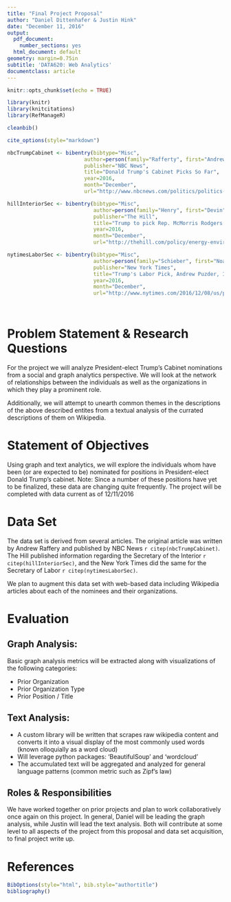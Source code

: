 ```yaml
---
title: "Final Project Proposal"
author: "Daniel Dittenhafer & Justin Hink"
date: "December 11, 2016"
output:
  pdf_document:
    number_sections: yes
  html_document: default
geometry: margin=0.75in
subtitle: 'DATA620: Web Analytics'
documentclass: article
---
```


```r
knitr::opts_chunk$set(echo = TRUE)
```

```r
library(knitr)
library(knitcitations)
library(RefManageR)

cleanbib()

cite_options(style="markdown")

nbcTrumpCabinet <- bibentry(bibtype="Misc",
                         author=person(family="Rafferty", first="Andrew"),
                         publisher="NBC News",
                         title="Donald Trump's Cabinet Picks So Far",
                         year=2016,
                         month="December",
                         url="http://www.nbcnews.com/politics/politics-news/donald-trump-s-cabinet-picks-so-far-n690296")

hillInteriorSec <- bibentry(bibtype="Misc",
                            author=person(family="Henry", first="Devin"),
                            publisher="The Hill",
                            title="Trump to pick Rep. McMorris Rodgers for Interior secretary",
                            year=2016,
                            month="December",
                            url="http://thehill.com/policy/energy-environment/309628-trump-to-pick-rep-mcmorris-rodgers-for-interior-secretary-report")

nytimesLaborSec <- bibentry(bibtype="Misc",
                            author=person(family="Schieber", first="Noam"),
                            publisher="New York Times",
                            title="Trump's Labor Pick, Andrew Puzder, Is Critic of Minimum Wage Increases",
                            year=2016,
                            month="December",
                            url="http://www.nytimes.com/2016/12/08/us/politics/andrew-puzder-labor-secretary-trump.html?_r=0")
  
  


```

# Problem Statement & Research Questions

For the project we will analyze President-elect Trump's Cabinet nominations from a social and graph analytics perspective.  We will look at the network of relationships between the individuals as well as the organizations in which they play a prominent role.  

Additionally, we will attempt to unearth common themes in the descriptions of the above described entites from a textual analysis of the currated descriptions of them on Wikipedia. 

# Statement of Objectives

Using graph and text analytics, we will explore the individuals whom have been (or are expected to be) nominated for
positions in President-elect Donald Trump's cabinet.  Note: Since a number of these positions have yet to be finalized, these data are changing quite frequently.  The project will be completed with data current as of 12/11/2016

# Data Set

The data set is derived from several articles. The original article was written by Andrew Raffery and published by NBC News `r citep(nbcTrumpCabinet)`. The Hill published information regarding the Secretary of the Interior `r citep(hillInteriorSec)`, and the New York Times did the same for the Secretary of Labor `r citep(nytimesLaborSec)`. 

We plan to augment this data set with web-based data including Wikipedia articles about each of the nominees and their organizations.


# Evaluation

## Graph Analysis:

Basic graph analysis metrics will be extracted along with visualizations of the following categories:

* Prior Organization
* Prior Organization Type
* Prior Position / Title


## Text Analysis:

- A custom library will be written that scrapes raw wikipedia content and converts it into a visual display of the most commonly used words (known olloquially as a word cloud)
- Will leverage python packages: 'BeautifulSoup' and 'wordcloud' 
- The accumulated text will be aggregated and analyzed for general language patterns (common metric such as Zipf's law)

## Roles & Responsibilities

We have worked together on prior projects and plan to work collaboratively once again on this project. In general, Daniel will be leading the graph analysis, while Justin will lead the text analysis. Both will contribute at some level to all aspects of the project from this proposal and data set acquisition, to final project write up.

# References

```r
BibOptions(style="html", bib.style="authortitle")
bibliography()
```

